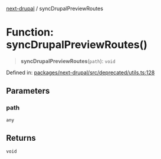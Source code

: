 [next-drupal](../globals.mdx) / syncDrupalPreviewRoutes

# Function: syncDrupalPreviewRoutes()

> **syncDrupalPreviewRoutes**(`path`): `void`

Defined in: [packages/next-drupal/src/deprecated/utils.ts:128](https://github.com/chapter-three/next-drupal/blob/99d53e7de9f279983acefda33ce5bc4643bafb3c/packages/next-drupal/src/deprecated/utils.ts#L128)

## Parameters

### path

`any`

## Returns

`void`
